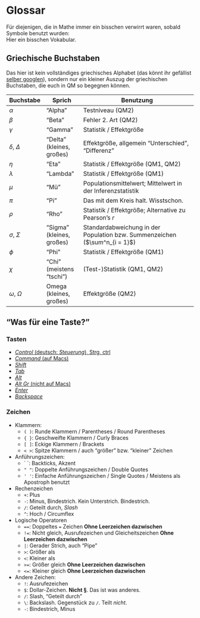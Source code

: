 # Glossar

Für diejenigen, die in Mathe immer ein bisschen verwirrt waren, sobald Symbole benutzt wurden:  
Hier ein bisschen Vokabular.

## Griechische Buchstaben

Das hier ist kein vollständiges griechisches Alphabet (das könnt ihr gefällist [selber googlen](https://de.wikipedia.org/wiki/Griechisches_Alphabet)), sondern nur ein kleiner Auszug der griechischen Buchstaben, die euch in QM so begegnen können.

Buchstabe | Sprich       | Benutzung
----------|--------------|---------------------------------------------
$\alpha$           | "Alpha"         | Testniveau (QM2)
$\beta$            | "Beta"          | Fehler 2. Art (QM2)
$\gamma$           | "Gamma"         | Statistik / Effektgröße
$\delta$, $\Delta$ | "Delta" (kleines, großes) | Effektgröße, allgemein "Unterschied", "Differenz"
$\eta$             | "Eta"           | Statistik / Effektgröße (QM1, QM2)
$\lambda$          | "Lambda"        | Statistik / Effektgröße (QM1)
$\mu$              | "Mü"            | Populationsmittelwert; Mittelwert in der Inferenzstatistik
$\pi$              | "Pi"            | Das mit dem Kreis halt. Wisstschon.
$\rho$             | "Rho"           | Statistik / Effektgröße; Alternative zu Pearson's $r$
$\sigma$, $\Sigma$ | "Sigma" (kleines, großes) | Standardabweichung in der Population bzw. Summenzeichen ($\sum^n_{i = 1}$)
$\phi$             | "Phi"           | Statistik / Effektgröße (QM1)
$\chi$             | "Chi" (meistens "tschi") | (Test-)Statistik (QM1, QM2)
$\omega$, $\Omega$ | Omega (kleines, großes)  | Effektgröße (QM2)

## "Was für eine Taste?"

### Tasten

- [*Control* (deutsch: *Steuerung*), Strg, ctrl](https://duckduckgo.com/?q=strg+taste&t=hg&iax=images&ia=images)
- [*Command* (auf Macs)](https://duckduckgo.com/?q=command+key+mac&t=hg&iax=images&ia=images)
- [*Shift*](https://duckduckgo.com/?q=shift+taste+auf+tastatur&t=hg&iar=images&iax=images&ia=images)
- [*Tab*](https://duckduckgo.com/?q=tab+taste&t=hg&iar=images&iax=images&ia=images)
- [*Alt*](https://duckduckgo.com/?q=alt+taste&t=hg&iar=images&iax=images&ia=images)
- [*Alt Gr* (nicht auf Macs)](https://duckduckgo.com/?q=alt+gr+key&t=hg&iax=images&ia=images)
- [*Enter*](https://duckduckgo.com/?q=entertaste&t=hg&iar=images&iax=images&ia=images)
- [*Backspace*](https://duckduckgo.com/?q=backspace+key&t=hg&iar=images&iax=images&ia=images)

### Zeichen

- Klammern:
    - `( )`: Runde Klammern / Parentheses / Round Parentheses
    - `{ }`: Geschweifte Klammern / Curly Braces
    - `[ ]`: Eckige Klammern / Brackets 
    - `< >`: Spitze Klammern / auch "größer" bzw. "kleiner" Zeichen
    
- Anführungszeichen:
    - \` \`: Backticks, Akzent
    - `" "`: Doppelte Anführungszeichen / Double Quotes
    - `' '`: Einfache Anführungszeichen / Single Quotes / Meistens als Apostroph benutzt

- Rechenzeichen
    - `+`: Plus
    - `-`: Minus, Bindestrich. Kein Unterstrich. Bindestrich.
    - `/`: Geteilt durch, *Slash*
    - `^`: Hoch / Circumflex

- Logische Operatoren
    - `==`: Doppeltes `=` Zeichen **Ohne Leerzeichen dazwischen**
    - `!=`: Nicht gleich, Ausrufezeichen und Gleicheitszeichen **Ohne Leerzeichen dazwischen**
    - `|`: Gerader Strich, auch "Pipe"
    - `>`: Größer als
    - `<`: Kleiner als
    - `>=`: Größer gleich **Ohne Leerzeichen dazwischen**
    - `<=`: Kleiner gleich **Ohne Leerzeichen dazwischen**
    
- Andere Zeichen:
    - `!`: Ausrufezeichen
    - `$`: Dollar-Zeichen. **Nicht §**. Das ist was anderes. 
    - `/`: Slash, "Geteilt durch"
    - `\`: Backslash. Gegenstück zu `/`. Teilt *nicht*.
    - `-`: Bindestrich, Minus

